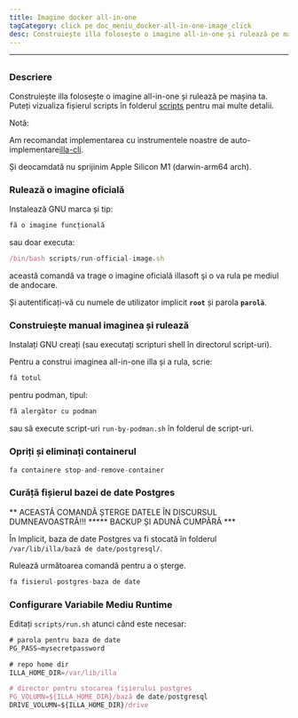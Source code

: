 ```yaml
---
title: Imagine docker all-in-one
tagCategory: click pe doc_meniu_docker-all-in-one-image_click
desc: Construiește illa folosește o imagine all-in-one și rulează pe mașina ta.
---
```


* * *

## <Heading hidden>Imagine Docker all-in-one</Heading>

### Descriere

Construiește illa folosește o imagine all-in-one și rulează pe mașina ta. Puteți vizualiza fișierul scripts în folderul [scripts](https://github.com/illacloud/deploy-illa-manually/blob/main/docker/scripts) pentru mai multe detalii.

Notă:

Am recomandat implementarea cu instrumentele noastre de auto-implementare[illa-cli](https://github.com/illacloud/illa).

Și deocamdată nu sprijinim Apple Silicon M1 (darwin-arm64 arch).

### Rulează o imagine oficială

Instalează GNU marca și tip:

```jsx
fă o imagine funcțională
```

sau doar executa:

```jsx
/bin/bash scripts/run-official-image.sh
```

această comandă va trage o imagine oficială illasoft şi o va rula pe mediul de andocare.

Și autentificați-vă cu numele de utilizator implicit **`root`** și parola **`parolă`**.

### Construiește manual imaginea și rulează

Instalați GNU creați (sau executați scripturi shell în directorul script-uri).

Pentru a construi imaginea all-in-one illa și a rula, scrie:

```jsx
fă totul
```

pentru podman, tipul:

```jsx
fă alergător cu podman
```

sau să execute script-uri `run-by-podman.sh` în folderul de script-uri.

### Opriți și eliminați containerul

```jsx
fa containere stop-and-remove-container
```

### Curăță fișierul bazei de date Postgres

** ACEASTĂ COMANDĂ ȘTERGE DATELE ÎN DISCURSUL DUMNEAVOASTRĂ!!! \*\*\*** BACKUP ȘI ADUNĂ CUMPĂRĂ \*\*\*

În Implicit, baza de date Postgres va fi stocată în folderul `/var/lib/illa/bază de date/postgresql/`.

Rulează următoarea comandă pentru a o șterge.

```jsx
fa fisierul-postgres-baza de date
```

### Configurare Variabile Mediu Runtime

Editați `scripts/run.sh` atunci când este necesar:

```jsx
# parola pentru baza de date
PG_PASS=mysecretpassword

# repo home dir
ILLA_HOME_DIR=/var/lib/illa

# director pentru stocarea fişierului postgres
PG_VOLUMN=${ILLA_HOME_DIR}/bază de date/postgresql
DRIVE_VOLUMN=${ILLA_HOME_DIR}/drive
```
